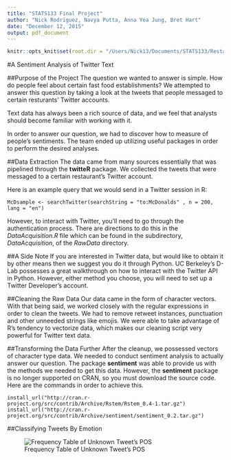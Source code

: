 ```yaml
---
title: "STATS133 Final Project"
author: "Nick Rodriguez, Navya Putta, Anna Yea Jung, Bret Hart"
date: "December 12, 2015"
output: pdf_document
---
```


```r
knitr::opts_knit$set(root.dir = "/Users/Nick13/Documents/STATS133/RestaurantSentimentAnalysis")
```

#A Sentiment Analysis of Twitter Text

##Purpose of the Project
The question we wanted to answer is simple. How do people feel about certain 
fast food establishments? We attempted to answer this question by taking a
look at the tweets that people messaged to certain resturants' Twitter accounts.

Text data has always been a rich source of data, and we feel that analysts
should become familiar with working with it.

In order to answer our question, we had to discover how to measure of people's
sentiments. The team ended up utilizing useful packages in order to perform the
desired analyses.

##Data Extraction
The data came from many sources essentially that was pipelined through the 
**twitteR** package. We collected the tweets that were messaged to a certain
restaurant's Twitter account. 

Here is an example query that we would send in a Twitter session in R:
```
McDsample <- searchTwitter(searchString = "to:McDonalds" , n = 200, lang = "en")
```

However, to interact with Twitter, you'll need to go through the authentication
process. There are directions to do this in the *DataAcquisition.R* file which
can be found in the subdirectory, *DataAcquisition*, of the *RawData* directory.


##A Side Note
If you are interested in Twitter data, but would like to obtain it by other means then we suggest you do it through Python. UC Berkeley's D-Lab possesses a great
walkthrough on how to interact with the Twitter API in Python. However, either
method you choose, you will need to set up a Twitter Developer's account.


##Cleaning the Raw Data
Our data came in the form of character vectors. With that being said, we worked 
closely with the regular expressions in order to clean the tweets. We had to remove
retweet instances, punctuation and other unneeded strings like emojis. We were 
able to take advantage of R's tendency to vectorize data, which makes our cleaning
script very powerful for Twitter text data. 


##Transforming the Data Further
After the cleanup, we possessed vectors of character type data. We needed to 
conduct sentiment analysis to actually answer our question. The package **sentiment** was able to provide us with the methods we needed to get this data.
However, the **sentiment** package is no longer supported on CRAN, so you must 
download the source code. Here are the commands in order to achieve this.

```
install_url("http://cran.r-project.org/src/contrib/Archive/Rstem/Rstem_0.4-1.tar.gz")
install_url("http://cran.r-project.org/src/contrib/Archive/sentiment/sentiment_0.2.tar.gz")

```
##Classifying Tweets By Emotion

![Frequency Table of Unknown Tweet's POS](/Users/Nick13/Documents/STATS133/RestaurantSentimentAnalysis/Plots/joyfulPOSFreq.png)

